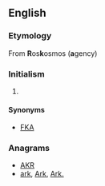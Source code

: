 ==English==

===Etymology===
From '''R'''os'''k'''osmos ('''a'''gency)

===Initialism===
{{en-initialism}}

# {{space flight}} {{initialism of|w:Russian Federal Space Agency|Russian Federal Space Agency}}

====Synonyms====
* [[FKA]]

===Anagrams===
* [[AKR#English|AKR]] 
* [[ark#English|ark]], [[Ark#English|Ark]], [[Ark.#English|Ark.]]